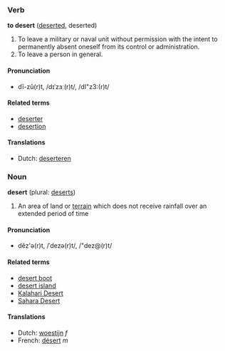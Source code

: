 ===Verb===
'''to desert''' ([[deserted]], deserted)

#To leave a military or naval unit without permission with the intent to permanently absent oneself from its control or administration.
#To leave a person in general.

====Pronunciation====
*dĭ-zû(r)t, /dɪˈzɜː(r)t/, /dI"z3:(r)t/

====Related terms====
*[[deserter]]
*[[desertion]]

====Translations====
*Dutch: [[deserteren]]

===Noun===
'''desert''' (plural: [[deserts]])

#An area of land or [[terrain]] which does not receive rainfall over an extended period of time

====Pronunciation====
*dĕz'ə(r)t, /ˈdezə(r)t/, /"dez@(r)t/

====Related terms====
*[[desert boot]]
*[[desert island]]
*[[Kalahari Desert]]
*[[Sahara Desert]]

====Translations====
*Dutch: [[woestijn]] ''f''
*French: [[désert]] ''m''